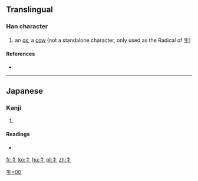 ==Translingual==
{{stroke order|type=animate}}

===Han character===
{{Han char|rn=93|rad=牛|as=00|sn=4|four=|canj=HQ,XHQ}}

# an [[ox]], a [[cow]] (not a standalone character, only used as the Radical of [[牛]])

====References====
* {{Han ref|kx=0697.011|dkj=19923|hdz=31800.011|uh=725C|ud=29276}}

----

==Japanese==

===Kanji===
{{ja-kanji|grade=|rs=牛00}}

# {{defn|lang=ja|sort=牛00}}

====Readings====
* {{ja-readings|on=|kun=[[うしへん]] (ushihen)}}

[[Category:Japanese-only CJKV Characters|牛+00]]
[[Category:CJKV radicals| ]]

[[fr:牜]]
[[ko:牜]]
[[hu:牜]]
[[pl:牜]]
[[zh:牜]]